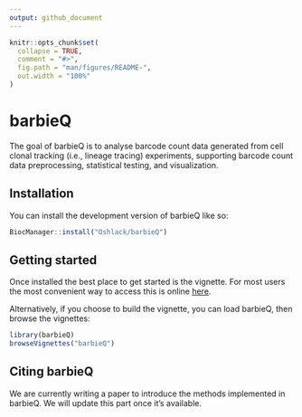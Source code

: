```yaml
---
output: github_document
---
```


<!-- README.md is generated from README.Rmd. Please edit that file -->

```r
knitr::opts_chunk$set(
  collapse = TRUE,
  comment = "#>",
  fig.path = "man/figures/README-",
  out.width = "100%"
)
```

# barbieQ

<!-- badges: start -->
<!-- badges: end -->

The goal of barbieQ is to analyse barcode count data generated from cell clonal tracking (i.e., lineage tracing) experiments, supporting barcode count data preprocessing, statistical testing, and visualization.

## Installation

You can install the development version of barbieQ like so:

``` r
BiocManager::install("Oshlack/barbieQ")
```

## Getting started

Once installed the best place to get started is the vignette. For most users the most convenient way to access this is online [here](https://github.com/Oshlack/barbieQ/blob/main/vignettes/barbieQ/inst/doc/barbieQ.html). 

Alternatively, if you choose to build the vignette, you can load barbieQ, then browse the vignettes:

``` r
library(barbieQ)
browseVignettes("barbieQ")
```

## Citing barbieQ

We are currently writing a paper to introduce the methods implemented in barbieQ. We will update this part once it's available.
